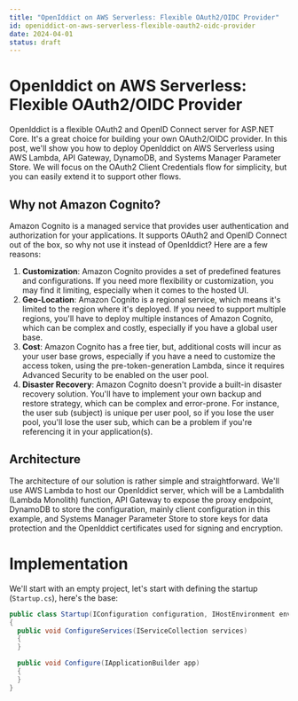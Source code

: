 ```yaml
---
title: "OpenIddict on AWS Serverless: Flexible OAuth2/OIDC Provider"
id: openiddict-on-aws-serverless-flexible-oauth2-oidc-provider
date: 2024-04-01
status: draft
---
```


# OpenIddict on AWS Serverless: Flexible OAuth2/OIDC Provider

OpenIddict is a flexible OAuth2 and OpenID Connect server for ASP.NET Core. It's a great choice for building your own OAuth2/OIDC provider. In this post, we'll show you how to deploy OpenIddict on AWS Serverless using AWS Lambda, API Gateway, DynamoDB, and Systems Manager Parameter Store. We will focus on the OAuth2 Client Credentials flow for simplicity, but you can easily extend it to support other flows.

## Why not Amazon Cognito?

Amazon Cognito is a managed service that provides user authentication and authorization for your applications. It supports OAuth2 and OpenID Connect out of the box, so why not use it instead of OpenIddict? Here are a few reasons:

1. **Customization**: Amazon Cognito provides a set of predefined features and configurations. If you need more flexibility or customization, you may find it limiting, especially when it comes to the hosted UI.
2. **Geo-Location**: Amazon Cognito is a regional service, which means it's limited to the region where it's deployed. If you need to support multiple regions, you'll have to deploy multiple instances of Amazon Cognito, which can be complex and costly, especially if you have a global user base.
3. **Cost**: Amazon Cognito has a free tier, but, additional costs will incur as your user base grows, especially if you have a need to customize the access token, using the pre-token-generation Lambda, since it requires Advanced Security to be enabled on the user pool.
4. **Disaster Recovery**: Amazon Cognito doesn't provide a built-in disaster recovery solution. You'll have to implement your own backup and restore strategy, which can be complex and error-prone. For instance, the user sub (subject) is unique per user pool, so if you lose the user pool, you'll lose the user sub, which can be a problem if you're referencing it in your application(s).

## Architecture

The architecture of our solution is rather simple and straightforward. We'll use AWS Lambda to host our OpenIddict server, which will be a Lambdalith (Lambda Monolith) function, API Gateway to expose the proxy endpoint, DynamoDB to store the configuration, mainly client configuration in this example, and Systems Manager Parameter Store to store keys for data protection and the OpenIddict certificates used for signing and encryption.

# Implementation

We'll start with an empty project, let's start with defining the startup (`Startup.cs`), here's the base:

```csharp
public class Startup(IConfiguration configuration, IHostEnvironment environment)
{
  public void ConfigureServices(IServiceCollection services)
  {
  }

  public void Configure(IApplicationBuilder app)
  {
  }
}
```
